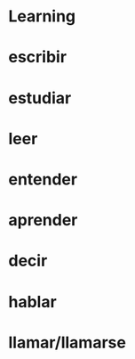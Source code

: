 # Learning {.unnumbered}

::: {.panel-tabset}

# escribir

# estudiar

# leer

# entender

# aprender

# decir

# hablar

# llamar/llamarse

:::